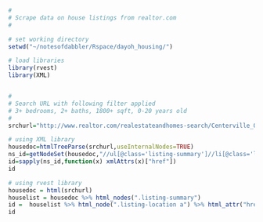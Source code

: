 ```r
#
# Scrape data on house listings from realtor.com
#

# set working directory
setwd("~/notesofdabbler/Rspace/dayoh_housing/")

# load libraries
library(rvest)
library(XML)


#
# Search URL with following filter applied
# 3+ bedrooms, 2+ baths, 1800+ sqft, 0-20 years old
#
srchurl="http://www.realtor.com/realestateandhomes-search/Centerville_OH/beds-3/baths-2/sqft-8/pfbm-10/show-hide-pending"

# using XML library
housedoc=htmlTreeParse(srchurl,useInternalNodes=TRUE)
ns_id=getNodeSet(housedoc,"//ul[@class='listing-summary']//li[@class='listing-location']//a[@href]") 
id=sapply(ns_id,function(x) xmlAttrs(x)["href"])
id

# using rvest library
housedoc = html(srchurl) 
houselist = housedoc %>% html_nodes(".listing-summary")
id =  houselist %>% html_node(".listing-location a") %>% html_attr("href")
id
```


